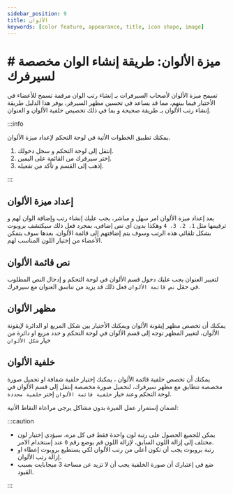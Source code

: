 ```yaml
---
sidebar_position: 9
title: الألوان
keywords: [color feature, appearance, title, icon shape, image] 
---
```


# # ميزة الألوان: طريقة إنشاء الوان مخصصة لسيرفرك

تسمح ميزة الألوان لأصحاب السيرفرات بـ إنشاء رتب الوان مرقمة تسمح للأعضاء في الأختيار فيما بينهم، مما قد يساعد في تحسين مظهر السيرفر، يوفر هذا الدليل طريقة إنشاء رتب الألوان بـ طريقة صحيحة و بما في ذلك تخصيص خلفية الألوان و العنوان.

:::info

يمكنك تطبيق الخطوات الأتية في لوحة التحكم لإعداد ميزة الألوان.

1. إنتقل إلى لوحة التحكم و سجل دخولك. 
2. إختر سيرفرك من القائمة على اليمين.
3. إذهب إلى القسم و تأكد من تفعيله. 

:::

## إعداد ميزة الألوان

يعد إعداد ميزة الألوان امر سهل و مباشر، يجب عليك إنشاء رتب وإضافة الوان لهم و ترقيمها مثل `1، 2، 3، 4` وهكذا بدون أي نص إضافي، بمجرد فعل ذلك سيكتشف بروبوت بشكل تلقائي هذه الرتب وسوف يتم إضافتهم إلى قائمة الألوان، بعدها سوف يتمكن الأعضاء من إختيار اللون المناسب لهم.

## نص قائمة الألوان 

لتغيير العنوان يجب عليك دخول قسم الألوان في لوحة التحكم و إدخال النص المطلوب في حقل `نص قائمة الألوان` فعل ذلك قد يزيد من تناسق العنوان مع سيرفرك.

## مظهر الألوان

يمكنك أن تخصص مظهر إيقونة الألوان ويمكنك الأختيار بين شكل المربع او الدائرة لإيقونة الألوان، لتغيير المظهر توجه إلى قسم الألوان في لوحة التحكم و حدد مربع او دائرة من خيار `شكل الألوان`

## خلفية الألوان

يمكنك أن تخصص خلفية قائمة الألوان ، يمكنك إختيار خلفية شفافة او تحميل صورة مخصصة تتطابق مع مظهر سيرفرك، لتحميل صورة مخصصة إنتقل إلى قسم الألوان في لوحة التحكم وعند خيار `خلفية قائمة الألوان` إختر `خلفية محددة`.

لضمان إستمرار عمل الميزة بدون مشاكل يرجى مراعاة النقاط الأتية:

:::caution

- يمكن للجميع الحصول على رتبة لون واحدة فقط في كل مره، سيؤدي إختيار لون مختلف إلى إزالة اللون السابق، لإزالة اللون قم بوضع رقم `0` عند إستخدام الامر.
- رتبة بروبوت يجب أن تكون أعلى من رتب الألوان لكي يستطيع بروبوت إعطاء او إزالة رتب الألوان.
- ضع في إعتبارك أن صورة الخلفية يجب أن لا تزيد عن مساحة 3 ميجابايت بسبب القيود.

:::
